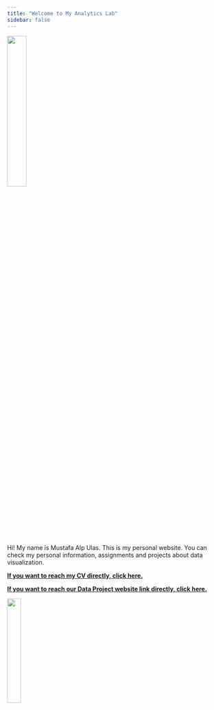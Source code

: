```yaml
---
title: "Welcome to My Analytics Lab"
sidebar: false 
---
```


![](docs/chill-guy.gif){width="30%"}

Hi! My name is Mustafa Alp Ulas. This is my personal website. You can check my personal information, assignments and projects about data visualization.

[**If you want to reach my CV directly, click here.**]()

[**If you want to reach our Data Project website link directly, click here.**](https://emu-hacettepe-analytics.github.io/emu430-fall2024-team-nrg/)

![](docs/black-teacher.gif){width="25%"}
